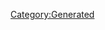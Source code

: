 {{Database/Costume/CostumeInfo
 |ID=192
 |DivaId=10
 |PrismCostumeId=12
 |Enabled=2
 |SkillId=18
 |EODICFLJAKO=False
 |AGBPBDODKBK=1
 |HMCOGDICFNB=1
 |LevelMax=4
 |HGBJODBCJDA=4
 |EGLDFPILJLG=0
 |GLEEPAFMPLO=True
 |IIELLEPEEFH=2030
}}
[[Category:Generated]]
